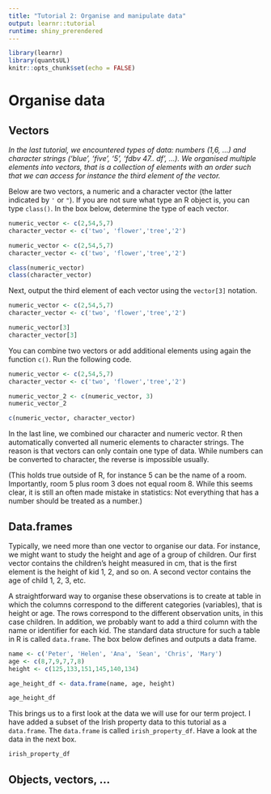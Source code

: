 ```yaml
---
title: "Tutorial 2: Organise and manipulate data"
output: learnr::tutorial
runtime: shiny_prerendered
---
```


```r
library(learnr)
library(quantsUL)
knitr::opts_chunk$set(echo = FALSE)
```


#  Organise data

## Vectors

*In the last tutorial, we encountered types of data: numbers (1,6, ...) and character strings ('blue', 'five', '5', 'fdbv 47.. df', ...). We organised multiple elements into vectors, that is a collection of elements with an order such that we can access for instance the third element of the vector.*

Below are two vectors, a numeric and  a character vector (the latter indicated by `'` or `"`). If you are not sure what type an R object is, you can type `class()`. In the box below, determine the type of each vector.

```r

numeric_vector <- c(2,54,5,7)
character_vector <- c('two', 'flower','tree','2')

```


```r
numeric_vector <- c(2,54,5,7)
character_vector <- c('two', 'flower','tree','2')

class(numeric_vector)
class(character_vector)
```

Next, output the third element of each vector using the `vector[3]` notation.

```r

numeric_vector <- c(2,54,5,7)
character_vector <- c('two', 'flower','tree','2')

```


```r

numeric_vector[3]
character_vector[3]
```


You can combine two vectors or add additional elements using again the function `c()`. Run the following code.

```r

numeric_vector <- c(2,54,5,7)
character_vector <- c('two', 'flower','tree','2')

numeric_vector_2 <- c(numeric_vector, 3)
numeric_vector_2

c(numeric_vector, character_vector)
```

In the last line, we combined our character and numeric vector. R then automatically converted all numeric elements to character strings. The reason is that vectors can only contain one type of data. While numbers can be converted to character, the reverse is impossible usually. 

(This holds true outside of R, for instance 5 can be the name of a room. Importantly, room 5 plus room 3 does not equal room 8. While this seems clear, it is still an often made mistake in statistics: Not everything that has a number should be treated as a number.)



## Data.frames

Typically, we need more than one vector to organise our data. For instance, we might want to study the height and age of a group of children. Our first vector contains the children's height measured in cm, that is the first element is the height of kid 1, 2, and so on. A second vector contains the age of child 1, 2, 3, etc. 

A straightforward way to organise these observations is to create at table in which the columns correspond to the different categories (variables), that is height or age. The rows correspond to the different observation units, in this case children. In addition, we probably want to add a third column with the name or identifier for each kid. The standard data structure for such a table in R is called `data.frame`. The box below defines and outputs a data frame.


```r

name <- c('Peter', 'Helen', 'Ana', 'Sean', 'Chris', 'Mary')
age <- c(8,7,9,7,7,8)
height <- c(125,133,151,145,140,134)

age_height_df <- data.frame(name, age, height)

age_height_df
```

This brings us to a first look at the data we will use for our term project. I have added a subset of the Irish property data to this tutorial as a `data.frame`. The `data.frame` is called `irish_property_df`. Have a look at the data in the next box.  

```r

irish_property_df
```

## Objects, vectors, ...

